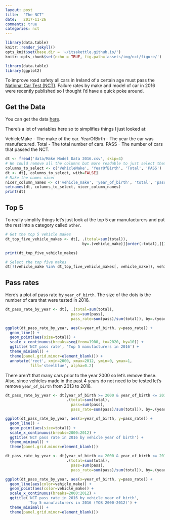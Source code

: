 ```yaml
---
layout: post
title:  "The NCT"
date:   2017-11-26
comments: true
categories: nct
---
```


```r
library(data.table)
knitr::render_jekyll()
opts_knit$set(base.dir = '~/itsakettle.github.io/')
knitr::opts_chunk$set(echo = TRUE, fig.path='assets/img/nct/figure/')
```

```r
library(data.table)
library(ggplot2)
```

To improve road safety all cars in Ireland of a certain age must pass the [National Car Test (NCT)](https://www.ncts.ie). Failure rates by make and model of car in 2016 were recently published so I thought I'd have a quick poke around.

## Get the Data

You can get the data [here](https://data.gov.ie/dataset/2016-make-model-year-failures-at-nct). 

There's a lot of variables here so to simplifies things I just looked at:

VehicleMake - The make of the car.
YearOfBirth - The year the car was manufactured.
Total - The total number of cars.
PASS - The number of cars that passed the NCT.
 
```r
dt <- fread('data/Make Model Data 2016.csv', skip=4)
# We could remove all the columns but more readable to just select them
columns_to_select <- c('VehicleMake', 'YearOfBirth', 'Total', 'PASS')
dt <- dt[, columns_to_select, with=FALSE]
# Make the names nicer
nicer_column_names <- c('vehicle_make', 'year_of_birth', 'total', 'pass')
setnames(dt, columns_to_select, nicer_column_names)
print(dt)
```

## Top 5

To really simplify things let's just look at the top 5 car manufacturers and put the rest into a category called `other`.

```r
# Get the top 5 vehicle makes
dt_top_five_vehicle_makes <- dt[, .(total=sum(total)), 
                                  by=.(vehicle_make)][order(-total),][1:5, ]

print(dt_top_five_vehicle_makes)

# Select the top five makes
dt[!(vehicle_make %in% dt_top_five_vehicle_makes[, vehicle_make]), vehicle_make := 'other']
```

## Pass rates

Here's a plot of pass rate by `year_of_birth`. The size of the dots is the number of cars that were tested in 2016.

```r
dt_pass_rate_by_year <- dt[, .(total=sum(total),
                             pass=sum(pass),
                             pass_rate=sum(pass)/sum(total)), by=.(year_of_birth)]

ggplot(dt_pass_rate_by_year, aes(x=year_of_birth, y=pass_rate)) + 
  geom_line() +
  geom_point(aes(size=total)) +
  scale_x_continuous(breaks=seq(from=1900, to=2020, by=10)) +
  ggtitle('NCT pass rate', 'Top 5 manufacturers in 2016') +
  theme_minimal() +
  theme(panel.grid.minor=element_blank()) +
  annotate('rect', xmin=2000, xmax=2012, ymin=0, ymax=1, 
           fill='steelblue', alpha=0.2)
```

There aren't that many cars prior to the year 2000 so let's remove these. Also, since vehicles made in the past 4 years do not need to be tested let's remove `year_of_birth` from 2013 to 2016. 

```r
dt_pass_rate_by_year <- dt[year_of_birth >= 2000 & year_of_birth <= 2012, 
                           .(total=sum(total),
                             pass=sum(pass),
                             pass_rate=sum(pass)/sum(total)), by=.(year_of_birth)]

ggplot(dt_pass_rate_by_year, aes(x=year_of_birth, y=pass_rate)) + 
  geom_line() +
  geom_point(aes(size=total)) +
  scale_x_continuous(breaks=2000:2012) +
  ggtitle('NCT pass rate in 2016 by vehicle year of birth') +
  theme_minimal() +
  theme(panel.grid.minor=element_blank()) 
```


```r
dt_pass_rate_by_year <- dt[year_of_birth >= 2000 & year_of_birth <= 2012, 
                           .(total=sum(total),
                             pass=sum(pass),
                             pass_rate=sum(pass)/sum(total)), by=.(year_of_birth, vehicle_make)]

ggplot(dt_pass_rate_by_year, aes(x=year_of_birth, y=pass_rate)) + 
  geom_line(aes(color=vehicle_make)) +
  geom_point(aes(color=vehicle_make)) +
  scale_x_continuous(breaks=2000:2012) +
  ggtitle('NCT pass rate in 2016 by vehicle year of birth', 
          'Top 5 manufacturers in 2016 (YOB 2000-2012)') +
  theme_minimal() +
  theme(panel.grid.minor=element_blank())
```
